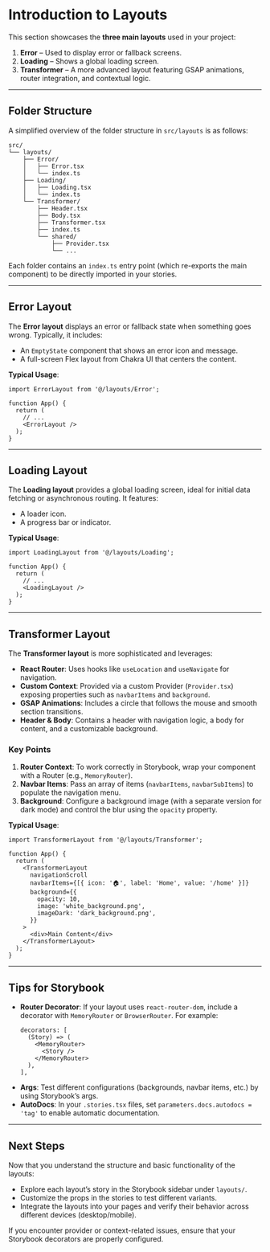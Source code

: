 # Introduction to Layouts

This section showcases the **three main layouts** used in your project:

1. **Error** – Used to display error or fallback screens.
2. **Loading** – Shows a global loading screen.
3. **Transformer** – A more advanced layout featuring GSAP animations, router integration, and contextual logic.

---

## Folder Structure

A simplified overview of the folder structure in `src/layouts` is as follows:

```
src/
└── layouts/
    ├── Error/
    │   ├── Error.tsx
    │   └── index.ts
    ├── Loading/
    │   ├── Loading.tsx
    │   └── index.ts
    └── Transformer/
        ├── Header.tsx
        ├── Body.tsx
        ├── Transformer.tsx
        ├── index.ts
        └── shared/
            ├── Provider.tsx
            └── ...
```

Each folder contains an `index.ts` entry point (which re-exports the main component) to be directly imported in your stories.

---

## Error Layout

The **Error layout** displays an error or fallback state when something goes wrong. Typically, it includes:
- An `EmptyState` component that shows an error icon and message.
- A full-screen Flex layout from Chakra UI that centers the content.

**Typical Usage**:

```tsx
import ErrorLayout from '@/layouts/Error';

function App() {
  return (
    // ...
    <ErrorLayout />
  );
}
```

---

## Loading Layout

The **Loading layout** provides a global loading screen, ideal for initial data fetching or asynchronous routing. It features:
- A loader icon.
- A progress bar or indicator.

**Typical Usage**:

```tsx
import LoadingLayout from '@/layouts/Loading';

function App() {
  return (
    // ...
    <LoadingLayout />
  );
}
```

---

## Transformer Layout

The **Transformer layout** is more sophisticated and leverages:
- **React Router**: Uses hooks like `useLocation` and `useNavigate` for navigation.
- **Custom Context**: Provided via a custom Provider (`Provider.tsx`) exposing properties such as `navbarItems` and `background`.
- **GSAP Animations**: Includes a circle that follows the mouse and smooth section transitions.
- **Header & Body**: Contains a header with navigation logic, a body for content, and a customizable background.

### Key Points

1. **Router Context**: To work correctly in Storybook, wrap your component with a Router (e.g., `MemoryRouter`).
2. **Navbar Items**: Pass an array of items (`navbarItems`, `navbarSubItems`) to populate the navigation menu.
3. **Background**: Configure a background image (with a separate version for dark mode) and control the blur using the `opacity` property.

**Typical Usage**:

```tsx
import TransformerLayout from '@/layouts/Transformer';

function App() {
  return (
    <TransformerLayout
      navigationScroll
      navbarItems={[{ icon: '🏠', label: 'Home', value: '/home' }]}
      background={{
        opacity: 10,
        image: 'white_background.png',
        imageDark: 'dark_background.png',
      }}
    >
      <div>Main Content</div>
    </TransformerLayout>
  );
}
```

---

## Tips for Storybook

- **Router Decorator**: If your layout uses `react-router-dom`, include a decorator with `MemoryRouter` or `BrowserRouter`. For example:
  ```tsx
  decorators: [
    (Story) => (
      <MemoryRouter>
        <Story />
      </MemoryRouter>
    ),
  ],
  ```
- **Args**: Test different configurations (backgrounds, navbar items, etc.) by using Storybook’s args.
- **AutoDocs**: In your `.stories.tsx` files, set `parameters.docs.autodocs = 'tag'` to enable automatic documentation.

---

## Next Steps

Now that you understand the structure and basic functionality of the layouts:
- Explore each layout’s story in the Storybook sidebar under `layouts/`.
- Customize the props in the stories to test different variants.
- Integrate the layouts into your pages and verify their behavior across different devices (desktop/mobile).

If you encounter provider or context-related issues, ensure that your Storybook decorators are properly configured.
